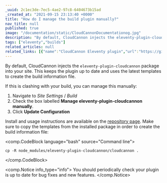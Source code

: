```yaml
---
_uuid: 2c1ec3de-7ec5-4ae2-97c8-6404673b15ad
_created_at: "2021-09-15 23:13:40 +0000"
title: "How do I manage the build plugin manually?"
nav_title: null
published: true
image: "/documentation/static/CloudCannonDocumentationog.jpg"
description: "By default, CloudCannon injects the eleventy-plugin-cloudcannon package into your site. If defaulty setting clashes with your build, you can manage this manually."
tags: ["eleventy","builds"]
related_articles: null
related_links: [{"name":"CloudCannon Eleventy plugin","url":"https://github.com/CloudCannon/eleventy-plugin-cloudcannon"}]
---
```


By default, CloudCannon injects the `eleventy-plugin-cloudcannon` package into your site. This keeps the plugin up to date and uses the latest templates to create the build information file.

If this is clashing with your build, you can manage this manually:

1. Navigate to *Site Settings* / *Build*
2. Check the box labelled **Manage eleventy-plugin-cloudcannon manually**.
3. Click **Update Configuration**

Install and usage instructions are available on the [repository page](https://github.com/CloudCannon/eleventy-plugin-cloudcannon). Make sure to copy the templates from the installed package in order to create the build information file:

<comp.CodeBlock language="bash" source="Command line">
```
cp -R node_modules/eleventy-plugin-cloudcannon/cloudcannon .
```
</comp.CodeBlock>

<comp.Notice info_type="info">
  You should periodically check your plugin is up to date for bug fixes and new features.
</comp.Notice>
